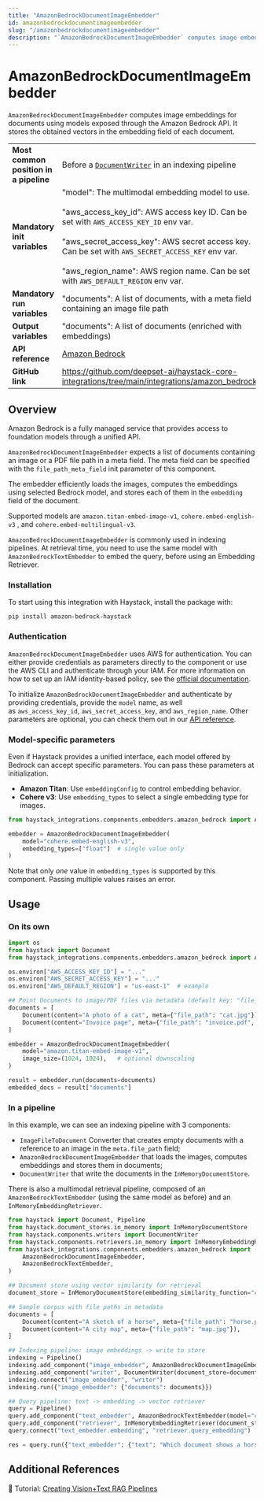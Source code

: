 ```yaml
---
title: "AmazonBedrockDocumentImageEmbedder"
id: amazonbedrockdocumentimageembedder
slug: "/amazonbedrockdocumentimageembedder"
description: "`AmazonBedrockDocumentImageEmbedder` computes image embeddings for documents using models exposed through the Amazon Bedrock API. It  stores the obtained vectors in the embedding field of each document."
---
```


# AmazonBedrockDocumentImageEmbedder

`AmazonBedrockDocumentImageEmbedder` computes image embeddings for documents using models exposed through the Amazon Bedrock API. It  stores the obtained vectors in the embedding field of each document.

|  |  |
| --- | --- |
| **Most common position in a pipeline** | Before a [`DocumentWriter`](https://docs.haystack.deepset.ai../../../docs/pipeline-components/writers/documentwriter.mdx) in an indexing pipeline |
| **Mandatory init variables** | "model": The multimodal embedding model to use.  <br /> <br />"aws_access_key_id": AWS access key ID. Can be set with `AWS_ACCESS_KEY_ID` env var.  <br /> <br />"aws_secret_access_key": AWS secret access key. Can be set with `AWS_SECRET_ACCESS_KEY` env var.  <br /> <br />"aws_region_name": AWS region name. Can be set with `AWS_DEFAULT_REGION` env var. |
| **Mandatory run variables** | "documents": A list of documents, with a meta field containing an image file path |
| **Output variables** | "documents": A list of documents (enriched with embeddings) |
| **API reference** | [Amazon Bedrock](/reference/integrations-amazon-bedrock) |
| **GitHub link** | https://github.com/deepset-ai/haystack-core-integrations/tree/main/integrations/amazon_bedrock |

## Overview

Amazon Bedrock is a fully managed service that provides access to foundation models through a unified API.

`AmazonBedrockDocumentImageEmbedder` expects a list of documents containing an image or a PDF file path in a meta field. The meta field can be specified with the `file_path_meta_field` init parameter of this component.

The embedder efficiently loads the images, computes the embeddings using selected Bedrock model, and stores each of them in the `embedding` field of the document.

Supported models are `amazon.titan-embed-image-v1`, `cohere.embed-english-v3` , and `cohere.embed-multilingual-v3`.

`AmazonBedrockDocumentImageEmbedder` is commonly used in indexing pipelines. At retrieval time, you need to use the same model with `AmazonBedrockTextEmbedder` to embed the query, before using an Embedding Retriever.

### Installation

To start using this integration with Haystack, install the package with:

```shell
pip install amazon-bedrock-haystack
```

### Authentication

`AmazonBedrockDocumentImageEmbedder` uses AWS for authentication. You can either provide credentials as parameters directly to the component or use the AWS CLI and authenticate through your IAM. For more information on how to set up an IAM identity-based policy, see the [official documentation](https://docs.aws.amazon.com/bedrock/latest/userguide/security_iam_id-based-policy-examples.html).

To initialize `AmazonBedrockDocumentImageEmbedder` and authenticate by providing credentials, provide the `model` name, as well as `aws_access_key_id`, `aws_secret_access_key`, and `aws_region_name`. Other parameters are optional, you can check them out in our [API reference](/reference/integrations-amazon-bedrock#amazonbedrocktextembedder).

### Model-specific parameters

Even if Haystack provides a unified interface, each model offered by Bedrock can accept specific parameters. You can pass these parameters at initialization.

- **Amazon Titan**: Use `embeddingConfig` to control embedding behavior.
- **Cohere v3**: Use `embedding_types` to select a single embedding type for images.

```python
from haystack_integrations.components.embedders.amazon_bedrock import AmazonBedrockDocumentImageEmbedder

embedder = AmazonBedrockDocumentImageEmbedder(
    model="cohere.embed-english-v3",
    embedding_types=["float"]  # single value only
)
```

Note that only _one_ value in `embedding_types` is supported by this component. Passing multiple values raises an error.

## Usage

### On its own

```python
import os
from haystack import Document
from haystack_integrations.components.embedders.amazon_bedrock import AmazonBedrockDocumentImageEmbedder

os.environ["AWS_ACCESS_KEY_ID"] = "..."
os.environ["AWS_SECRET_ACCESS_KEY"] = "..."
os.environ["AWS_DEFAULT_REGION"] = "us-east-1"  # example

## Point Documents to image/PDF files via metadata (default key: "file_path")
documents = [
    Document(content="A photo of a cat", meta={"file_path": "cat.jpg"}),
    Document(content="Invoice page", meta={"file_path": "invoice.pdf", "mime_type": "application/pdf", "page_number": 1}),
]

embedder = AmazonBedrockDocumentImageEmbedder(
    model="amazon.titan-embed-image-v1",
    image_size=(1024, 1024),   # optional downscaling
)

result = embedder.run(documents=documents)
embedded_docs = result["documents"]

```

### In a pipeline

In this example, we can see an indexing pipeline with 3 components:

- `ImageFileToDocument` Converter that creates empty documents with a reference to an image in the `meta.file_path` field;
- `AmazonBedrockDocumentImageEmbedder` that loads the images, computes embeddings and stores them in documents;
- `DocumentWriter` that write the documents in the `InMemoryDocumentStore`.

There is also a multimodal retrieval pipeline, composed of an `AmazonBedrockTextEmbedder` (using the same model as before) and an `InMemoryEmbeddingRetriever`.

```python
from haystack import Document, Pipeline
from haystack.document_stores.in_memory import InMemoryDocumentStore
from haystack.components.writers import DocumentWriter
from haystack.components.retrievers.in_memory import InMemoryEmbeddingRetriever
from haystack_integrations.components.embedders.amazon_bedrock import (
    AmazonBedrockDocumentImageEmbedder,
    AmazonBedrockTextEmbedder,
)

## Document store using vector similarity for retrieval
document_store = InMemoryDocumentStore(embedding_similarity_function="cosine")

## Sample corpus with file paths in metadata
documents = [
    Document(content="A sketch of a horse", meta={"file_path": "horse.png"}),
    Document(content="A city map", meta={"file_path": "map.jpg"}),
]

## Indexing pipeline: image embeddings -> write to store
indexing = Pipeline()
indexing.add_component("image_embedder", AmazonBedrockDocumentImageEmbedder(model="cohere.embed-english-v3"))
indexing.add_component("writer", DocumentWriter(document_store=document_store))
indexing.connect("image_embedder", "writer")
indexing.run({"image_embedder": {"documents": documents}})

## Query pipeline: text -> embedding -> vector retriever
query = Pipeline()
query.add_component("text_embedder", AmazonBedrockTextEmbedder(model="cohere.embed-english-v3"))
query.add_component("retriever", InMemoryEmbeddingRetriever(document_store=document_store))
query.connect("text_embedder.embedding", "retriever.query_embedding")

res = query.run({"text_embedder": {"text": "Which document shows a horse?"}})
```

## Additional References

:notebook: Tutorial: [Creating Vision+Text RAG Pipelines](https://haystack.deepset.ai/tutorials/46_multimodal_rag)